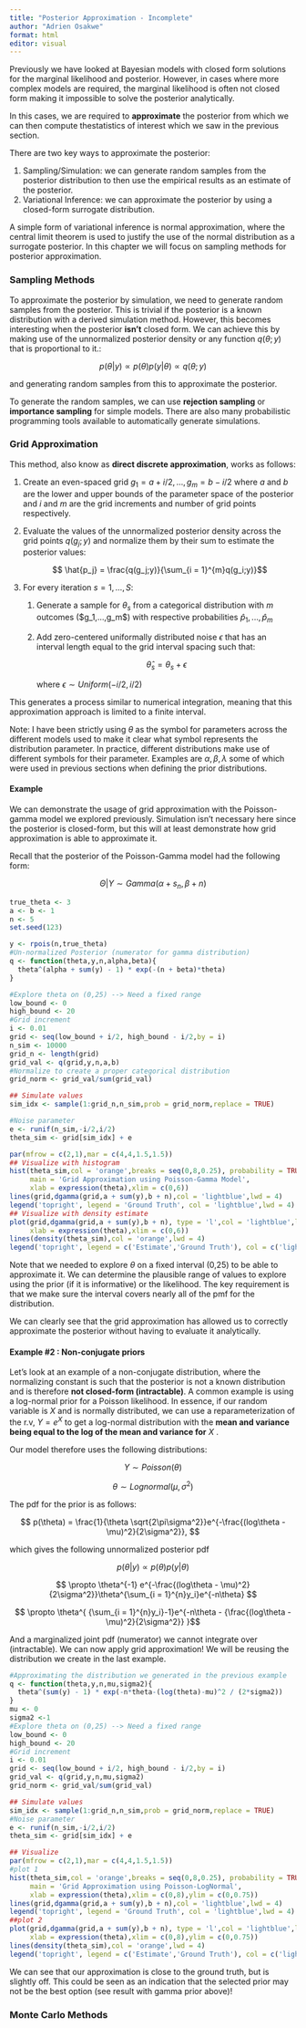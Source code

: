 ---
title: "Posterior Approximation - Incomplete"
author: "Adrien Osakwe"
format: html
editor: visual
---

Previously we have looked at Bayesian models with closed form solutions for the marginal likelihood and posterior. However, in cases where more complex models are required, the marginal likelihood is often not closed form making it impossible to solve the posterior analytically.

In this cases, we are required to **approximate** the posterior from which we can then compute thestatistics of interest which we saw in the previous section.

There are two key ways to approximate the posterior:

1.  Sampling/Simulation: we can generate random samples from the posterior distribution to then use the empirical results as an estimate of the posterior.
2.  Variational Inference: we can approximate the posterior by using a closed-form surrogate distribution.

A simple form of variational inference is normal approximation, where the central limit theorem is used to justify the use of the normal distribution as a surrogate posterior. In this chapter we will focus on sampling methods for posterior approximation.

### Sampling Methods

To approximate the posterior by simulation, we need to generate random samples from the posterior. This is trivial if the posterior is a known distribution with a derived simulation method. However, this becomes interesting when the posterior **isn't** closed form. We can achieve this by making use of the unnormalized posterior density or any function $q(\theta;y)$ that is proportional to it.:

$$
p(\theta|y) \propto p(\theta)p(y|\theta) \propto q(\theta;y)
$$

and generating random samples from this to approximate the posterior.

To generate the random samples, we can use **rejection sampling** or **importance sampling** for simple models. There are also many probabilistic programming tools available to automatically generate simulations.

### Grid Approximation

This method, also know as **direct discrete approximation**, works as follows:

1.  Create an even-spaced grid $g_1 = a + i/2,…,g_m = b - i/2$ where $a$ and $b$ are the lower and upper bounds of the parameter space of the posterior and $i$ and $m$ are the grid increments and number of grid points respectively.

2.  Evaluate the values of the unnormalized posterior density across the grid points $q(g_j;y)$ and normalize them by their sum to estimate the posterior values:

    $$
    \hat{p_j} = \frac{q(g_j;y)}{\sum_{i = 1}^{m}q(g_i;y)}$$

3.  For every iteration $s = 1,…,S:$

    1.  Generate a sample for $\theta_s$ from a categorical distribution with $m$ outcomes (\$g_1,...,g_m\$) with respective probabilities $\hat{p}_1,...,\hat{p}_m$

    2.  Add zero-centered uniformally distributed noise $\epsilon$ that has an interval length equal to the grid interval spacing such that:

        $$\hat{\theta}_s = \theta_s + \epsilon$$

        where $\epsilon \sim Uniform(-i/2,i/2)$

This generates a process similar to numerical integration, meaning that this approximation approach is limited to a finite interval.

Note: I have been strictly using $\theta$ as the symbol for parameters across the different models used to make it clear what symbol represents the distribution parameter. In practice, different distributions make use of different symbols for their parameter. Examples are $\alpha, \beta, \lambda$ some of which were used in previous sections when defining the prior distributions.

#### Example

We can demonstrate the usage of grid approximation with the Poisson-gamma model we explored previously. Simulation isn't necessary here since the posterior is closed-form, but this will at least demonstrate how grid approximation is able to approximate it.

Recall that the posterior of the Poisson-Gamma model had the following form:

$$
\Theta|Y \sim Gamma(\alpha + s_n,\beta + n)
$$

```{r}
true_theta <- 3
a <- b <- 1
n <- 5
set.seed(123)

y <- rpois(n,true_theta)
#Un-normalized Posterior (numerator for gamma distribution)
q <- function(theta,y,n,alpha,beta){
  theta^(alpha + sum(y) - 1) * exp(-(n + beta)*theta)
}

#Explore theta on (0,25) --> Need a fixed range 
low_bound <- 0
high_bound <- 20
#Grid increment
i <- 0.01
grid <- seq(low_bound + i/2, high_bound - i/2,by = i)
n_sim <- 10000
grid_n <- length(grid)
grid_val <- q(grid,y,n,a,b)
#Normalize to create a proper categorical distribution
grid_norm <- grid_val/sum(grid_val)

## Simulate values
sim_idx <- sample(1:grid_n,n_sim,prob = grid_norm,replace = TRUE)

#Noise parameter
e <- runif(n_sim,-i/2,i/2)
theta_sim <- grid[sim_idx] + e

par(mfrow = c(2,1),mar = c(4,4,1.5,1.5))
## Visualize with histogram
hist(theta_sim,col = 'orange',breaks = seq(0,8,0.25), probability = TRUE,
     main = 'Grid Approximation using Poisson-Gamma Model',
     xlab = expression(theta),xlim = c(0,6))
lines(grid,dgamma(grid,a + sum(y),b + n),col = 'lightblue',lwd = 4)
legend('topright', legend = 'Ground Truth', col = 'lightblue',lwd = 4)
## Visualize with density estimate
plot(grid,dgamma(grid,a + sum(y),b + n), type = 'l',col = 'lightblue',lwd = 4, ylab = 'Density',
     xlab = expression(theta),xlim = c(0,6))
lines(density(theta_sim),col = 'orange',lwd = 4)
legend('topright', legend = c('Estimate','Ground Truth'), col = c('lightblue','orange'),lwd = 4)
```

Note that we needed to explore $\theta$ on a fixed interval (0,25) to be able to approximate it. We can determine the plausible range of values to explore using the prior (if it is informative) or the likelihood. The key requirement is that we make sure the interval covers nearly all of the pmf for the distribution.

We can clearly see that the grid approximation has allowed us to correctly approximate the posterior without having to evaluate it analytically.

#### Example #2 : Non-conjugate priors

Let's look at an example of a non-conjugate distribution, where the normalizing constant is such that the posterior is not a known distribution and is therefore **not closed-form (intractable)**. A common example is using a log-normal prior for a Poisson likelihood. In essence, if our random variable is $X$ and is normally distributed, we can use a reparameterization of the r.v, $Y = e^X$ to get a log-normal distribution with the **mean and variance being equal to the log of the mean and variance for** $X$ .

Our model therefore uses the following distributions:

$$
Y \sim Poisson(\theta) 
$$

$$
\theta \sim Log  normal(\mu,\sigma^2)
$$

The pdf for the prior is as follows:

$$
p(\theta) = \frac{1}{\theta \sqrt{2\pi\sigma^2}}e^{-\frac{(log\theta - \mu)^2}{2\sigma^2}},
$$

which gives the following unnormalized posterior pdf

$$
p(\theta|y) \propto p(\theta)p(y|\theta)
$$

$$
\propto \theta^{-1}
e^{-\frac{(log\theta - \mu)^2}{2\sigma^2}}\theta^{\sum_{i = 1}^{n}y_i}e^{-n\theta}
$$

$$
\propto 
\theta^{
{\sum_{i = 1}^{n}y_i}-1}e^{-n\theta
- {\frac{(log\theta - \mu)^2}{2\sigma^2}}
}$$

And a marginalized joint pdf (numerator) we cannot integrate over (intractable). We can now apply grid approximation! We will be reusing the distribution we create in the last example.

```{r}
#Approximating the distribution we generated in the previous example
q <- function(theta,y,n,mu,sigma2){
  theta^(sum(y) - 1) * exp(-n*theta-(log(theta)-mu)^2 / (2*sigma2))
}
mu <- 0
sigma2 <-1
#Explore theta on (0,25) --> Need a fixed range 
low_bound <- 0
high_bound <- 20
#Grid increment
i <- 0.01
grid <- seq(low_bound + i/2, high_bound - i/2,by = i)
grid_val <- q(grid,y,n,mu,sigma2)
grid_norm <- grid_val/sum(grid_val)

## Simulate values
sim_idx <- sample(1:grid_n,n_sim,prob = grid_norm,replace = TRUE)
#Noise parameter
e <- runif(n_sim,-i/2,i/2)
theta_sim <- grid[sim_idx] + e

## Visualize
par(mfrow = c(2,1),mar = c(4,4,1.5,1.5))
#plot 1
hist(theta_sim,col = 'orange',breaks = seq(0,8,0.25), probability = TRUE,
     main = 'Grid Approximation using Poisson-LogNormal',
     xlab = expression(theta),xlim = c(0,8),ylim = c(0,0.75))
lines(grid,dgamma(grid,a + sum(y),b + n),col = 'lightblue',lwd = 4)
legend('topright', legend = 'Ground Truth', col = 'lightblue',lwd = 4)
##plot 2
plot(grid,dgamma(grid,a + sum(y),b + n), type = 'l',col = 'lightblue',lwd = 4, ylab = 'Density',
     xlab = expression(theta),xlim = c(0,8),ylim = c(0,0.75))
lines(density(theta_sim),col = 'orange',lwd = 4)
legend('topright', legend = c('Estimate','Ground Truth'), col = c('lightblue','orange'),lwd = 4)

```

We can see that our approximation is close to the ground truth, but is slightly off. This could be seen as an indication that the selected prior may not be the best option (see result with gamma prior above)!

### Monte Carlo Methods
